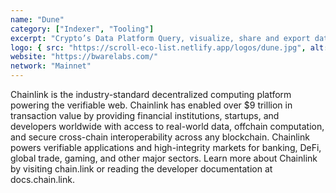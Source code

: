 ```yaml
---
name: "Dune"
category: ["Indexer", "Tooling"]
excerpt: "Crypto’s Data Platform Query, visualize, share and export data across 15+ blockchains. Build together with Web3’s biggest data community."
logo: { src: "https://scroll-eco-list.netlify.app/logos/dune.jpg", alt: "Chainlink Logo" }
website: "https://bwarelabs.com/"
network: "Mainnet"
---
```


Chainlink is the industry-standard decentralized computing platform powering the verifiable web. Chainlink has enabled over $9 trillion in transaction value by providing financial institutions, startups, and developers worldwide with access to real-world data, offchain computation, and secure cross-chain interoperability across any blockchain. Chainlink powers verifiable applications and high-integrity markets for banking, DeFi, global trade, gaming, and other major sectors. Learn more about Chainlink by visiting chain.link or reading the developer documentation at docs.chain.link.
